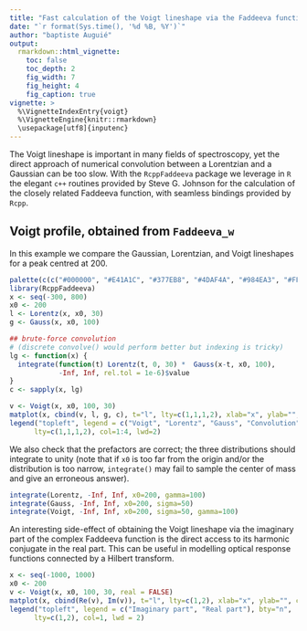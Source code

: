 ```yaml
---
title: "Fast calculation of the Voigt lineshape via the Faddeeva function"
date: "`r format(Sys.time(), '%d %B, %Y')`"
author: "baptiste Auguié"
output:
  rmarkdown::html_vignette:
    toc: false
    toc_depth: 2
    fig_width: 7
    fig_height: 4
    fig_caption: true
vignette: >
  %\VignetteIndexEntry{voigt}
  %\VignetteEngine{knitr::rmarkdown}
  \usepackage[utf8]{inputenc}
---
```


The Voigt lineshape is important in many fields of spectroscopy, yet the direct approach of numerical convolution between a Lorentzian and a Gaussian can be too slow. With the `RcppFaddeeva` package we leverage in `R` the elegant `c++` routines provided by Steve G. Johnson for the calculation of the closely related Faddeeva function, with seamless bindings provided by `Rcpp`. 

## Voigt profile, obtained from `Faddeeva_w`

In this example we compare the Gaussian, Lorentzian, and Voigt lineshapes for a peak centred at 200.
```r
palette(c(c("#000000", "#E41A1C", "#377EB8", "#4DAF4A", "#984EA3", "#FF7F00"), palette()))
library(RcppFaddeeva)
x <- seq(-300, 800)
x0 <- 200
l <- Lorentz(x, x0, 30)
g <- Gauss(x, x0, 100)

## brute-force convolution
# (discrete convolve() would perform better but indexing is tricky)
lg <- function(x) {
  integrate(function(t) Lorentz(t, 0, 30) *  Gauss(x-t, x0, 100),
            -Inf, Inf, rel.tol = 1e-6)$value
}
c <- sapply(x, lg)

v <- Voigt(x, x0, 100, 30)
matplot(x, cbind(v, l, g, c), t="l", lty=c(1,1,1,2), xlab="x", ylab="", lwd = 2)
legend("topleft", legend = c("Voigt", "Lorentz", "Gauss", "Convolution"), bty="n",
      lty=c(1,1,1,2), col=1:4, lwd=2)
```

We also check that the prefactors are correct; the three distributions should integrate to unity (note that if `x0` is too far from the origin and/or the distribution is too narrow, `integrate()` may fail to sample the center of mass and give an erroneous answer).

```r
integrate(Lorentz, -Inf, Inf, x0=200, gamma=100)
integrate(Gauss, -Inf, Inf, x0=200, sigma=50)
integrate(Voigt, -Inf, Inf, x0=200, sigma=50, gamma=100)
```

An interesting side-effect of obtaining the Voigt lineshape via the imaginary part of the complex Faddeeva function is the direct access to its harmonic conjugate in the real part. This can be useful in modelling optical response functions connected by a Hilbert transform.

```r
x <- seq(-1000, 1000)
x0 <- 200
v <- Voigt(x, x0, 100, 30, real = FALSE)
matplot(x, cbind(Re(v), Im(v)), t="l", lty=c(1,2), xlab="x", ylab="", col=1, lwd = 2)
legend("topleft", legend = c("Imaginary part", "Real part"), bty="n",
      lty=c(1,2), col=1, lwd = 2)
```
